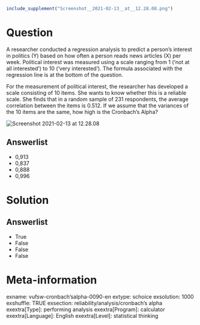 ```r
include_supplement("Screenshot__2021-02-13__at__12.28.08.png")
```

Question
========
A researcher conducted a regression analysis to predict a person's
interest in politics (Y) based on how often a person reads news articles
(X) per week. Political interest was measured using a scale ranging from
1 ('not at all interested') to 10 ('very interested'). The formula
associated with the regression line is at the bottom of the question.  
  
For the measurement of political interest, the researcher has developed
a scale consisting of 10 items. She wants to know whether this is a
reliable scale. She finds that in a random sample of 231 respondents,
the average correlation between the items is 0.512. If we assume that
the variances of the 10 items are the same, how high is the Cronbach's
Alpha?   
  
<img src="Screenshot__2021-02-13__at__12.28.08.png"
class="fr-fic fr-dii tvcss_2" alt="Screenshot 2021-02-13 at 12.28.08" />

Answerlist
----------
* 0,913
* 0,837
* 0,888
* 0,996

Solution
========










Answerlist
----------
* True
* False
* False
* False

Meta-information
================
exname: vufsw-cronbach'salpha-0090-en
extype: schoice
exsolution: 1000
exshuffle: TRUE
exsection: reliability/analysis/cronbach's alpha
exextra[Type]: performing analysis
exextra[Program]: calculator
exextra[Language]: English
exextra[Level]: statistical thinking

